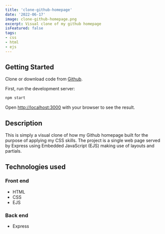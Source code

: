 ```yaml
---
title: 'clone-github-homepage'
date: '2022-06-17'
image: clone-github-homepage.png
excerpt: Visual clone of my github homepage
isFeatured: false
tags:
- css
- html
- ejs
---
```


## Getting Started

Clone or download code from <a href="https://github.com/alexfotopoulos/clone-page-github" target="_blank" rel="noreferrer">Github</a>.

First, run the development server:

```bash
npm start
```

Open [http://localhost:3000](http://localhost:3000) with your browser to see the result.

## Description

This is simply a visual clone of how my Github homepage built for the purpose of applying my CSS skills. The project is a single web page served by Express using Embedded JavaScript (EJS) making use of layouts and partials.

## Technologies used

### Front end
- HTML
- CSS
- EJS

### Back end
- Express